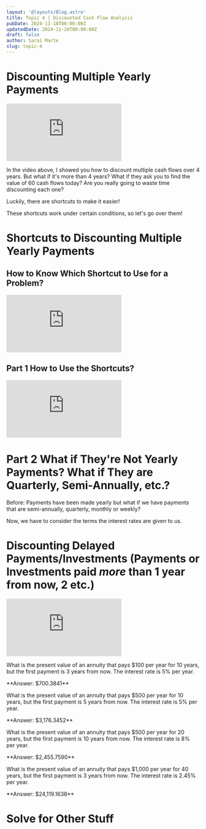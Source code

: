 ```yaml
---
layout: '@layouts/Blog.astro'
title: Topic 4 | Discounted Cash Flow Analysis  
pubDate: 2024-11-18T00:00:00Z 
updatedDate: 2024-11-20T00:00:00Z 
draft: false
author: Sarai Marte
slug: topic-4
---
```



# Discounting Multiple Yearly Payments

<iframe src="https://www.youtube.com/embed/eRa5skdBc9Q?si=3Opt6zWTcANsR7hi" title="YouTube video player" frameborder="0" allow="accelerometer; autoplay; clipboard-write; encrypted-media; gyroscope; picture-in-picture; web-share" referrerpolicy="strict-origin-when-cross-origin" allowfullscreen></iframe>

In the video above, I showed you how to discount multiple cash flows over 4 years. But what if it's more than 4 years? What if they ask you to find the value of 60 cash flows today? Are you really going to waste time discounting each one?

Luckily, there are shortcuts to make it easier!

These shortcuts work under certain conditions, so let's go over them!

# Shortcuts to Discounting Multiple Yearly Payments

## How to Know Which Shortcut to Use for a Problem? 

<iframe src="https://www.youtube.com/embed/_0U6jWpBesQ?si=6vp-UCjjzR2aeJmL" title="YouTube video player" frameborder="0" allow="accelerometer; autoplay; clipboard-write; encrypted-media; gyroscope; picture-in-picture; web-share" referrerpolicy="strict-origin-when-cross-origin" allowfullscreen></iframe>

## Part 1 How to Use the Shortcuts?

<iframe src="https://www.youtube.com/embed/Gq9TSy7ULVs?si=Wr3kj6ETmItHN-eH" title="YouTube video player" frameborder="0" allow="accelerometer; autoplay; clipboard-write; encrypted-media; gyroscope; picture-in-picture; web-share" referrerpolicy="strict-origin-when-cross-origin" allowfullscreen></iframe>

# Part 2 What if They're Not Yearly Payments? What if They are Quarterly, Semi-Annually, etc.?

Before: Payments have been made yearly but what if we have payments that are semi-annually, quarterly, monthly or weekly?

Now, we have to consider the terms the interest rates are given to us.

# Discounting Delayed Payments/Investments (Payments or Investments paid *more* than 1 year from now, 2 etc.)

<iframe src="https://www.youtube.com/embed/Oy-i7tg5028?si=ergdD6GootQ8TMTn" title="YouTube video player" frameborder="0" allow="accelerometer; autoplay; clipboard-write; encrypted-media; gyroscope; picture-in-picture; web-share" referrerpolicy="strict-origin-when-cross-origin" allowfullscreen></iframe>

<Problem n = "1">

What is the present value of an annuity that pays $100 per year for 10 years, but the first payment is 3 years from now. The interest rate is 5% per year.

</Problem>

<Solution>
**Answer: $700.3841**
</Solution>


<Problem n = "2">

What is the present value of an annuity that pays $500 per year for 10 years, but the first payment is 5 years from now. The interest rate is 5% per year.

</Problem>

<Solution>
**Answer: $3,176.3452**
</Solution>


<Problem n = "3">

What is the present value of an annuity that pays $500 per year for 20 years, but the first payment is 10 years from now. The interest rate is 8% per year.

</Problem>

<Solution>
**Answer: $2,455.7590**
</Solution>

<Problem n = "4">

What is the present value of an annuity that pays $1,000 per year for 40 years, but the first payment is 3 years from now. The interest rate is 2.45% per year.

</Problem>

<Solution>
**Answer: $24,119.1638**
</Solution>

# Solve for Other Stuff 

